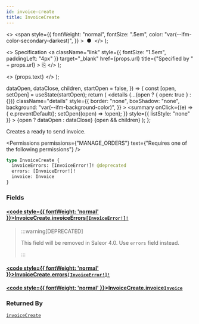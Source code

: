 ```yaml
---
id: invoice-create
title: InvoiceCreate
---
```


  <>
    <span
      style={{
        fontWeight: "normal",
        fontSize: ".5em",
        color: "var(--ifm-color-secondary-darkest)",
      }}
    >
      &nbsp;●&nbsp;
    </span>
  </>
);

  <>
    Specification
    <a
      className="link"
      style={{ fontSize: "1.5em", paddingLeft: "4px" }}
      target="\_blank"
      href={props.url}
      title={"Specified by " + props.url}
    >
      ⎘
    </a>
  </>
);

  <>
    <span className={props.class}>{props.text}</span>
  </>
);


  dataOpen,
  dataClose,
  children,
  startOpen = false,
}) => {
  const [open, setOpen] = useState(startOpen);
  return (
    <details
      {...(open ? { open: true } : {})}
      className="details"
      style={{
        border: "none",
        boxShadow: "none",
        background: "var(--ifm-background-color)",
      }}
    >
      <summary
        onClick={(e) => {
          e.preventDefault();
          setOpen((open) => !open);
        }}
        style={{ listStyle: "none" }}
      >
        {open ? dataOpen : dataClose}
      </summary>
      {open && children}
    </details>
  );
};

Creates a ready to send invoice.

<Permissions
  permissions={"MANAGE_ORDERS"}
  text={"Requires one of the following permissions"}
/>

```graphql
type InvoiceCreate {
  invoiceErrors: [InvoiceError!]! @deprecated
  errors: [InvoiceError!]!
  invoice: Invoice
}
```

### Fields

#### [<code style={{ fontWeight: 'normal' }}>InvoiceCreate.<b>invoiceErrors</b></code>](#)<Bullet />[`[InvoiceError!]!`](../../../api-reference/orders/objects/invoice-error) <Badge class="badge badge--deprecated badge--secondary" text="deprecated"/> <Badge class="badge badge--secondary" text="non-null"/> <Badge class="badge badge--secondary" text="object"/> <Badge class="badge badge--secondary" text="orders"/>

> :::warning[DEPRECATED]
>
> This field will be removed in Saleor 4.0. Use `errors` field instead.
>
> :::

#### [<code style={{ fontWeight: 'normal' }}>InvoiceCreate.<b>errors</b></code>](#)<Bullet />[`[InvoiceError!]!`](../../../api-reference/orders/objects/invoice-error) <Badge class="badge badge--secondary" text="non-null"/> <Badge class="badge badge--secondary" text="object"/> <Badge class="badge badge--secondary" text="orders"/>

>

#### [<code style={{ fontWeight: 'normal' }}>InvoiceCreate.<b>invoice</b></code>](#)<Bullet />[`Invoice`](../../../api-reference/orders/objects/invoice) <Badge class="badge badge--secondary" text="object"/> <Badge class="badge badge--secondary" text="orders"/>

>

### Returned By

[`invoiceCreate`](../../../api-reference/orders/mutations/invoice-create) <Badge class="badge badge--secondary" text="mutation"/>

